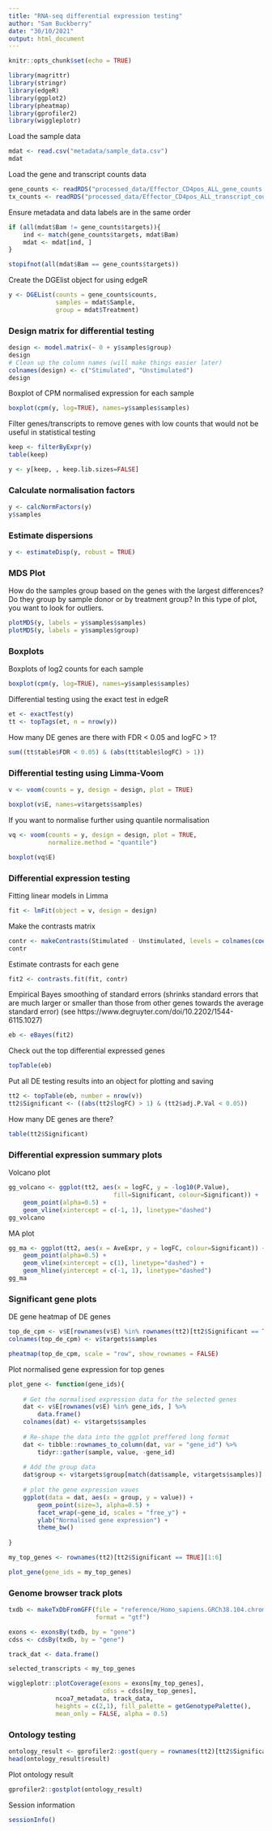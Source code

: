 ```yaml
---
title: "RNA-seq differential expression testing"
author: "Sam Buckberry"
date: "30/10/2021"
output: html_document
---
```


```r
knitr::opts_chunk$set(echo = TRUE)
```

```r
library(magrittr)
library(stringr)
library(edgeR)
library(ggplot2)
library(pheatmap)
library(gprofiler2)
library(wiggleplotr)
```

Load the sample data
```r
mdat <- read.csv("metadata/sample_data.csv")
mdat
```

Load the gene and transcript counts data
```r
gene_counts <- readRDS("processed_data/Effector_CD4pos_ALL_gene_counts.Rds") 
tx_counts <- readRDS("processed_data/Effector_CD4pos_ALL_transcript_counts.Rds")
```

Ensure metadata and data labels are in the same order
```r
if (all(mdat$Bam != gene_counts$targets)){
    ind <- match(gene_counts$targets, mdat$Bam)
    mdat <- mdat[ind, ]
}

stopifnot(all(mdat$Bam == gene_counts$targets))
```


Create the DGElist object for using edgeR
```r
y <- DGEList(counts = gene_counts$counts,
             samples = mdat$Sample,
             group = mdat$Treatment)

```

### Design matrix for differential testing
```r
design <- model.matrix(~ 0 + y$samples$group)
design
# Clean up the column names (will make things easier later)
colnames(design) <- c("Stimulated", "Unstimulated")
design
```

Boxplot of CPM normalised expression for each sample
```r
boxplot(cpm(y, log=TRUE), names=y$samples$samples)
```


Filter genes/transcripts to remove genes with low counts that would not be useful in statistical testing
```r
keep <- filterByExpr(y)
table(keep)

y <- y[keep, , keep.lib.sizes=FALSE]
```

### Calculate normalisation factors
```r
y <- calcNormFactors(y)
y$samples
```

### Estimate dispersions
```r
y <- estimateDisp(y, robust = TRUE)
```

### MDS Plot
How do the samples group based on the genes with the largest differences? Do they group by sample donor or by treatment group? In this type of plot, you want to look for outliers. 

```r
plotMDS(y, labels = y$samples$samples)
plotMDS(y, labels = y$samples$group)
```

### Boxplots

Boxplots of log2 counts for each sample
```r
boxplot(cpm(y, log=TRUE), names=y$samples$samples)
```

Differential testing using the exact test in edgeR
```r
et <- exactTest(y)
tt <- topTags(et, n = nrow(y))
```

How many DE genes are there with FDR < 0.05 and logFC > 1?
```r
sum((tt$table$FDR < 0.05) & (abs(tt$table$logFC) > 1))
```

### Differential testing using Limma-Voom
```r
v <- voom(counts = y, design = design, plot = TRUE)
```


```r
boxplot(v$E, names=v$targets$samples)
```

If you want to normalise further using quantile normalisation
```r
vq <- voom(counts = y, design = design, plot = TRUE,
           normalize.method = "quantile")
```

```r
boxplot(vq$E)
```



### Differential expression testing

Fitting linear models in Limma
```r
fit <- lmFit(object = v, design = design)
```

Make the contrasts matrix
```r
contr <- makeContrasts(Stimulated - Unstimulated, levels = colnames(coef(fit)))
contr
```

Estimate contrasts for each gene
```r
fit2 <- contrasts.fit(fit, contr)
```

Empirical Bayes smoothing of standard errors (shrinks standard errors that are much larger or smaller than those from other genes towards the average standard error) (see https://www.degruyter.com/doi/10.2202/1544-6115.1027)
```r
eb <- eBayes(fit2)
```

Check out the top differential expressed genes
```r
topTable(eb)
```

Put all DE testing results into an object for plotting and saving
```r
tt2 <- topTable(eb, number = nrow(v))
tt2$Significant <- ((abs(tt2$logFC) > 1) & (tt2$adj.P.Val < 0.05))
```

How many DE genes are there?
```r
table(tt2$Significant)
```

### Differential expression summary plots

Volcano plot
```r
gg_volcano <- ggplot(tt2, aes(x = logFC, y = -log10(P.Value),
                             fill=Significant, colour=Significant)) +
    geom_point(alpha=0.5) +
    geom_vline(xintercept = c(-1, 1), linetype="dashed")
gg_volcano
```

MA plot
```r
gg_ma <- ggplot(tt2, aes(x = AveExpr, y = logFC, colour=Significant)) +
    geom_point(alpha=0.5) +
    geom_vline(xintercept = c(1), linetype="dashed") +
    geom_hline(yintercept = c(-1, 1), linetype="dashed")
gg_ma
```

### Significant gene plots

DE gene heatmap of DE genes
```r
top_de_cpm <- v$E[rownames(v$E) %in% rownames(tt2)[tt2$Significant == TRUE], ]
colnames(top_de_cpm) <- v$targets$samples

pheatmap(top_de_cpm, scale = "row", show_rownames = FALSE)
```

Plot normalised gene expression for top genes
```r
plot_gene <- function(gene_ids){
    
    # Get the normalised expression data for the selected genes
    dat <- v$E[rownames(v$E) %in% gene_ids, ] %>% 
        data.frame()
    colnames(dat) <- v$targets$samples
    
    # Re-shape the data into the ggplot preffered long format
    dat <- tibble::rownames_to_column(dat, var = "gene_id") %>%
        tidyr::gather(sample, value, -gene_id)
    
    # Add the group data
    dat$group <- v$targets$group[match(dat$sample, v$targets$samples)]
    
    # plot the gene expression vaues
    ggplot(data = dat, aes(x = group, y = value)) + 
        geom_point(size=3, alpha=0.5) +
        facet_wrap(~gene_id, scales = "free_y") +
        ylab("Normalised gene expression") +
        theme_bw()
        
}

my_top_genes <- rownames(tt2)[tt2$Significant == TRUE][1:6]

plot_gene(gene_ids = my_top_genes)

```

### Genome browser track plots
```r
txdb <- makeTxDbFromGFF(file = "reference/Homo_sapiens.GRCh38.104.chromosome.22.gtf.gz",
                        format = "gtf")

exons <- exonsBy(txdb, by = "gene")
cdss <- cdsBy(txdb, by = "gene")

track_dat <- data.frame()

selected_transcripts < my_top_genes

wiggleplotr::plotCoverage(exons = exons[my_top_genes],
                          cdss = cdss[my_top_genes], 
             ncoa7_metadata, track_data,
             heights = c(2,1), fill_palette = getGenotypePalette(),
             mean_only = FALSE, alpha = 0.5)

```

### Ontology testing
```r
ontology_result <- gprofiler2::gost(query = rownames(tt2)[tt2$Significant])
head(ontology_result$result)
```

Plot ontology result
```r
gprofiler2::gostplot(ontology_result)
```

Session information
```r
sessionInfo()
```

